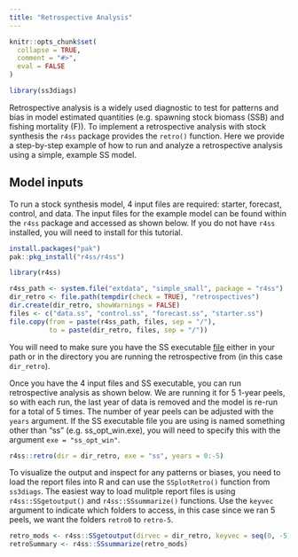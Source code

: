 ```yaml
---
title: "Retrospective Analysis"
---
```


```r
knitr::opts_chunk$set(
  collapse = TRUE,
  comment = "#>",
  eval = FALSE
)
```

```r
library(ss3diags)
```

Retrospective analysis is a widely used diagnostic to test for patterns and bias in model estimated quantities (e.g. spawning stock biomass (SSB) and fishing mortality (F)). To implement a retrospective analysis with stock synthesis the `r4ss` package provides the `retro()` function. Here we provide a step-by-step example of how to run and analyze a retrospective analysis using a simple, example SS model.   

## Model inputs  
To run a stock synthesis model, 4 input files are required: starter, forecast, control, and data. The input files for the example model can be found within the `r4ss` package and accessed as shown below. If you do not have `r4ss` installed, you will need to install for this tutorial. 

```r
install.packages("pak")
pak::pkg_install("r4ss/r4ss")
```

```r
library(r4ss) 

r4ss_path <- system.file("extdata", "simple_small", package = "r4ss")
dir_retro <- file.path(tempdir(check = TRUE), "retrospectives")
dir.create(dir_retro, showWarnings = FALSE)
files <- c("data.ss", "control.ss", "forecast.ss", "starter.ss")
file.copy(from = paste(r4ss_path, files, sep = "/"), 
          to = paste(dir_retro, files, sep = "/"))

```

You will need to make sure you have the SS executable [file](https://github.com/nmfs-stock-synthesis/stock-synthesis) either in your path or in the directory you are running the retrospective from (in this case `dir_retro`). 


Once you have the 4 input files and SS executable, you can run retrospective analysis as shown below. We are running it for 5 1-year peels, so with each run, the last year of data is removed and the model is re-run for a total of 5 times. The number of year peels can be adjusted with the `years` argument. If the SS executable file you are using is named something other than "ss" (e.g. ss_opt_win.exe), you will need to specify this with the argument `exe = "ss_opt_win"`. 

```r

r4ss::retro(dir = dir_retro, exe = "ss", years = 0:-5)

```

To visualize the output and inspect for any patterns or biases, you need to load the report files into R and can use the `SSplotRetro()` function from `ss3diags`. The easiest way to load mulitple report files is using `r4ss::SSgetoutput()` and `r4ss::SSsummarize()` functions. Use the `keyvec` argument to indicate which folders to access, in this case since we ran 5 peels, we want the folders `retro0` to `retro-5`.

```r

retro_mods <- r4ss::SSgetoutput(dirvec = dir_retro, keyvec = seq(0, -5, by = -1))
retroSummary <- r4ss::SSsummarize(retro_mods)

```

